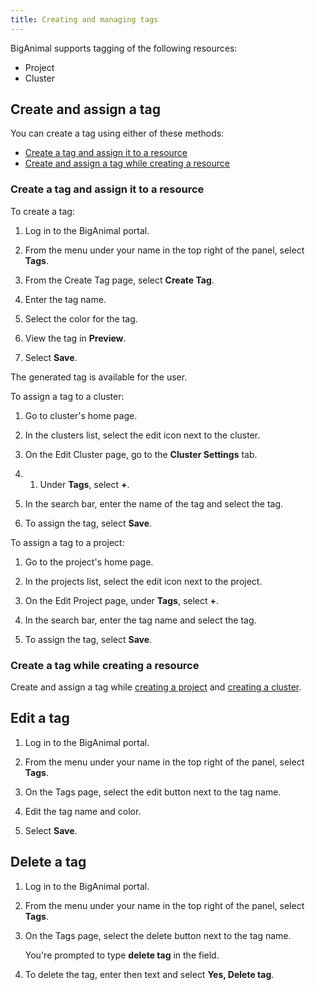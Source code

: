 ```yaml
---
title: Creating and managing tags
---
```


BigAnimal supports tagging of the following resources:

- Project
- Cluster

## Create and assign a tag

You can create a tag using either of these methods:

- [Create a tag and assign it to a resource]() 
- [Create and assign a tag while creating a resource]()

### Create a tag and assign it to a resource

To create a tag:

1. Log in to the BigAnimal portal.

1. From the menu under your name in the top right of the panel, select **Tags**.

1. From the Create Tag page, select **Create Tag**.

1. Enter the tag name.

1. Select the color for the tag.

1. View the tag in **Preview**.

1. Select **Save**.

The generated tag is available for the user.

To assign a tag to a cluster:

1. Go to cluster's home page.

1. In the clusters list, select the edit icon next to the cluster.

1. On the Edit Cluster page, go to the **Cluster Settings** tab.

1. 1. Under **Tags**, select **+**.

1. In the search bar, enter the name of the tag and select the tag.

1. To assign the tag, select **Save**.

To assign a tag to a project:

1. Go to the project's home page.

1. In the projects list, select the edit icon next to the project.

1. On the Edit Project page, under **Tags**, select **+**.

1. In the search bar, enter the tag name and select the tag.

1. To assign the tag, select **Save**.

### Create a tag while creating a resource

Create and assign a tag while [creating a project](../../administering_cluster/projects.mdx/#creating-a-project) and [creating a cluster](../../getting_started/creating_a_cluster/index.mdx/#cluster-settings-tab).

## Edit a tag

1. Log in to the BigAnimal portal.

1. From the menu under your name in the top right of the panel, select **Tags**.

1. On the Tags page, select the edit button next to the tag name.

1. Edit the tag name and color.

1. Select **Save**.

## Delete a tag

1. Log in to the BigAnimal portal.

1. From the menu under your name in the top right of the panel, select **Tags**.

1. On the Tags page, select the delete button next to the tag name.

   You're prompted to type **delete tag** in the field.

1. To delete the tag, enter then text and select **Yes, Delete tag**.
